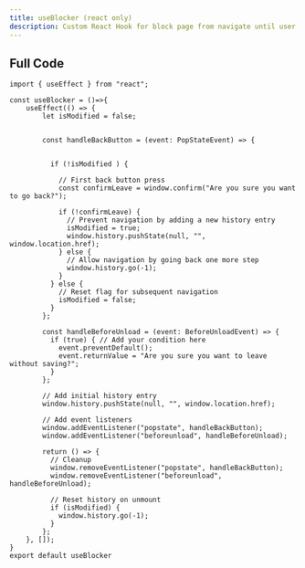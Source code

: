 ```yaml
---
title: useBlocker (react only)
description: Custom React Hook for block page from navigate until user confirm navigation
---
```




## Full Code
```tsx
import { useEffect } from "react";

const useBlocker = ()=>{
    useEffect(() => {
        let isModified = false;
          
          
        const handleBackButton = (event: PopStateEvent) => {
            
            
          if (!isModified ) {
            
            // First back button press
            const confirmLeave = window.confirm("Are you sure you want to go back?");
            
            if (!confirmLeave) {
              // Prevent navigation by adding a new history entry
              isModified = true;
              window.history.pushState(null, "", window.location.href);
            } else {
              // Allow navigation by going back one more step
              window.history.go(-1);
            }
          } else {
            // Reset flag for subsequent navigation
            isModified = false;
          }
        };
    
        const handleBeforeUnload = (event: BeforeUnloadEvent) => {
          if (true) { // Add your condition here
            event.preventDefault();
            event.returnValue = "Are you sure you want to leave without saving?";
          }
        };
    
        // Add initial history entry
        window.history.pushState(null, "", window.location.href);
    
        // Add event listeners
        window.addEventListener("popstate", handleBackButton);
        window.addEventListener("beforeunload", handleBeforeUnload);
    
        return () => {
          // Cleanup
          window.removeEventListener("popstate", handleBackButton);
          window.removeEventListener("beforeunload", handleBeforeUnload);
          
          // Reset history on unmount
          if (isModified) {
            window.history.go(-1);
          }
        };
    }, []);
}
export default useBlocker




```